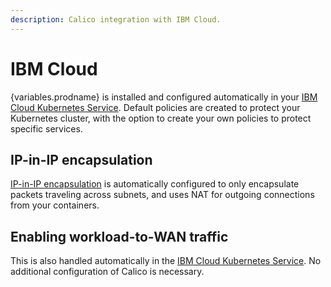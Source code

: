 ```yaml
---
description: Calico integration with IBM Cloud.
---
```



# IBM Cloud

{variables.prodname} is installed and configured automatically in your [IBM Cloud Kubernetes Service](https://www.ibm.com/cloud/container-service/). Default policies are created to protect your Kubernetes cluster, with the option to create your own policies to protect specific services.

## IP-in-IP encapsulation

[IP-in-IP encapsulation](../../networking/configuring/vxlan-ipip.mdx) is automatically configured to only encapsulate packets traveling across subnets, and uses NAT for outgoing connections from your containers.

## Enabling workload-to-WAN traffic

This is also handled automatically in the [IBM Cloud Kubernetes Service](https://www.ibm.com/cloud/container-service/). No additional configuration of Calico is necessary.
